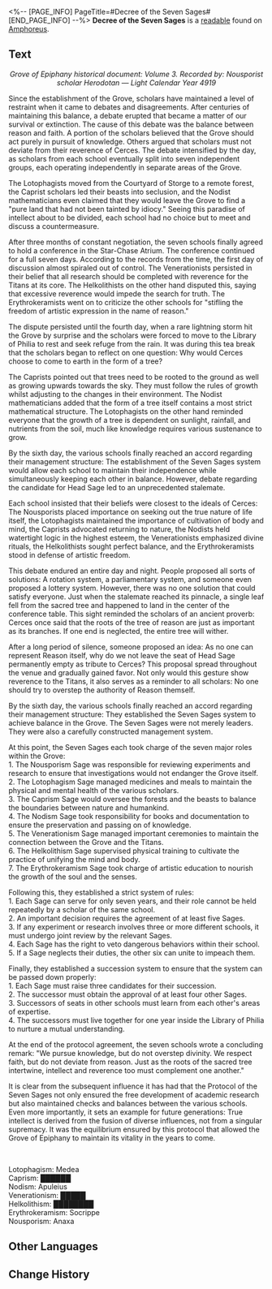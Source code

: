 <%-- [PAGE_INFO]
PageTitle=#Decree of the Seven Sages#
[END_PAGE_INFO] --%>
{{Readable Infobox
|id           = 492
|partIds      = 190805
|title        = 
|image        = Item Decree of the Seven Sages.png
|world        = Amphoreus
|parts        = 1
|author       = <!--to be added-->
|description  = A page from a book used in the Grove of Epiphany's general education courses. It has been torturing generations of scholars for many years as an important test point that "requires memorization of the entire text."
|part1        = Decree of the Seven Sages
|source1      = {{cx|Source missing}}
|characters   = 
|factions     = 
}}
'''Decree of the Seven Sages''' is a [[readable]] found on [[Amphoreus]].
<!--
==Location==
{{Map Embed|<map name>|<marker id>}}
-->
==Text==
<div align="center">''Grove of Epiphany historical document: Volume 3. Recorded by: Nousporist scholar Herodotan &mdash; Light Calendar Year 4919''</div>

Since the establishment of the Grove, scholars have maintained a level of restraint when it came to debates and disagreements. After centuries of maintaining this balance, a debate erupted that became a matter of our survival or extinction. The cause of this debate was the balance between reason and faith. A portion of the scholars believed that the Grove should act purely in pursuit of knowledge. Others argued that scholars must not deviate from their reverence of Cerces. The debate intensified by the day, as scholars from each school eventually split into seven independent groups, each operating independently in separate areas of the Grove.

The Lotophagists moved from the Courtyard of Storge to a remote forest, the Caprist scholars led their beasts into seclusion, and the Nodist mathematicians even claimed that they would leave the Grove to find a "pure land that had not been tainted by idiocy." Seeing this paradise of intellect about to be divided, each school had no choice but to meet and discuss a countermeasure.

After three months of constant negotiation, the seven schools finally agreed to hold a conference in the Star-Chase Atrium. The conference continued for a full seven days. According to the records from the time, the first day of discussion almost spiraled out of control. The Venerationists persisted in their belief that all research should be completed with reverence for the Titans at its core. The Helkolithists on the other hand disputed this, saying that excessive reverence would impede the search for truth. The Erythrokeramists went on to criticize the other schools for "stifling the freedom of artistic expression in the name of reason."

The dispute persisted until the fourth day, when a rare lightning storm hit the Grove by surprise and the scholars were forced to move to the Library of Philia to rest and seek refuge from the rain. It was during this tea break that the scholars began to reflect on one question: Why would Cerces choose to come to earth in the form of a tree?

The Caprists pointed out that trees need to be rooted to the ground as well as growing upwards towards the sky. They must follow the rules of growth whilst adjusting to the changes in their environment. The Nodist mathematicians added that the form of a tree itself contains a most strict mathematical structure. The Lotophagists on the other hand reminded everyone that the growth of a tree is dependent on sunlight, rainfall, and nutrients from the soil, much like knowledge requires various sustenance to grow.

By the sixth day, the various schools finally reached an accord regarding their management structure: The establishment of the Seven Sages system would allow each school to maintain their independence while simultaneously keeping each other in balance. However, debate regarding the candidate for Head Sage led to an unprecedented stalemate.

Each school insisted that their beliefs were closest to the ideals of Cerces: The Nousporists placed importance on seeking out the true nature of life itself, the Lotophagists maintained the importance of cultivation of body and mind, the Caprists advocated returning to nature, the Nodists held watertight logic in the highest esteem, the Venerationists emphasized divine rituals, the Helkolithists sought perfect balance, and the Erythrokeramists stood in defense of artistic freedom.

This debate endured an entire day and night. People proposed all sorts of solutions: A rotation system, a parliamentary system, and someone even proposed a lottery system. However, there was no one solution that could satisfy everyone. Just when the stalemate reached its pinnacle, a single leaf fell from the sacred tree and happened to land in the center of the conference table. This sight reminded the scholars of an ancient proverb: Cerces once said that the roots of the tree of reason are just as important as its branches. If one end is neglected, the entire tree will wither.

After a long period of silence, someone proposed an idea: As no one can represent Reason itself, why do we not leave the seat of Head Sage permanently empty as tribute to Cerces? This proposal spread throughout the venue and gradually gained favor. Not only would this gesture show reverence to the Titans, it also serves as a reminder to all scholars: No one should try to overstep the authority of Reason themself.

By the sixth day, the various schools finally reached an accord regarding their management structure: They established the Seven Sages system to achieve balance in the Grove. The Seven Sages were not merely leaders. They were also a carefully constructed management system.

At this point, the Seven Sages each took charge of the seven major roles within the Grove:<br />1. The Nousporism Sage was responsible for reviewing experiments and research to ensure that investigations would not endanger the Grove itself.<br />2. The Lotophagism Sage managed medicines and meals to maintain the physical and mental health of the various scholars.<br />3. The Caprism Sage would oversee the forests and the beasts to balance the boundaries between nature and humankind.<br />4. The Nodism Sage took responsibility for books and documentation to ensure the preservation and passing on of knowledge.<br />5. The Venerationism Sage managed important ceremonies to maintain the connection between the Grove and the Titans.<br />6. The Helkolithism Sage supervised physical training to cultivate the practice of unifying the mind and body.<br />7. The Erythrokeramism Sage took charge of artistic education to nourish the growth of the soul and the senses.

Following this, they established a strict system of rules:<br />1. Each Sage can serve for only seven years, and their role cannot be held repeatedly by a scholar of the same school.<br />2. An important decision requires the agreement of at least five Sages.<br />3. If any experiment or research involves three or more different schools, it must undergo joint review by the relevant Sages.<br />4. Each Sage has the right to veto dangerous behaviors within their school.<br />5. If a Sage neglects their duties, the other six can unite to impeach them.

Finally, they established a succession system to ensure that the system can be passed down properly:<br />1. Each Sage must raise three candidates for their succession.<br />2. The successor must obtain the approval of at least four other Sages.<br />3. Successors of seats in other schools must learn from each other's areas of expertise.<br />4. The successors must live together for one year inside the Library of Philia to nurture a mutual understanding.

<div align="center">{{Color|keyword|nobold=1|As for the seat of Head Sage, it will forever be reserved for the sacred tree and Reason themself.}}</div>

At the end of the protocol agreement, the seven schools wrote a concluding remark: "We pursue knowledge, but do not overstep divinity. We respect faith, but do not deviate from reason. Just as the roots of the sacred tree intertwine, intellect and reverence too must complement one another."

It is clear from the subsequent influence it has had that the Protocol of the Seven Sages not only ensured the free development of academic research but also maintained checks and balances between the various schools. Even more importantly, it sets an example for future generations: True intellect is derived from the fusion of diverse influences, not from a singular supremacy. It was the equilibrium ensured by this protocol that allowed the Grove of Epiphany to maintain its vitality in the years to come.

<br /><div align="center">{{Color|keyword|nobold=1|Attachment: List of Current Seven Sages in the Grove}}</div>

Lotophagism: Medea<br />Caprism: ██████<br />Nodism: Apuleius<br />Venerationism: █████<br />Helkolithism: ████████<br />Erythrokeramism: Socrippe<br />Nousporism: Anaxa

<!--
==Trivia==
* 
-->
==Other Languages==
{{Other Languages
|en   = Decree of the Seven Sages
|zhs  = 七贤议定书
|zht  = 七賢議定書
|ja   = 七賢人の議定書
|ko   = 일곱 현인의 의정서
|es   = Decreto de los siete sabios
|fr   = Décret des Sept sages
|ru   = Соглашение семи мудрецов
|th   = สนธิสัญญาปราชญ์ทั้งเจ็ด
|vi   = Thư Nghị Định Bảy Nhà Hiền Triết
|de   = Die Protokolle der Sieben Weisen
|id   = Protokol Tujuh Orang Bijak
|pt   = Decreto dos Sete Sábios
}}

==Change History==
{{Change History|3.1}}
